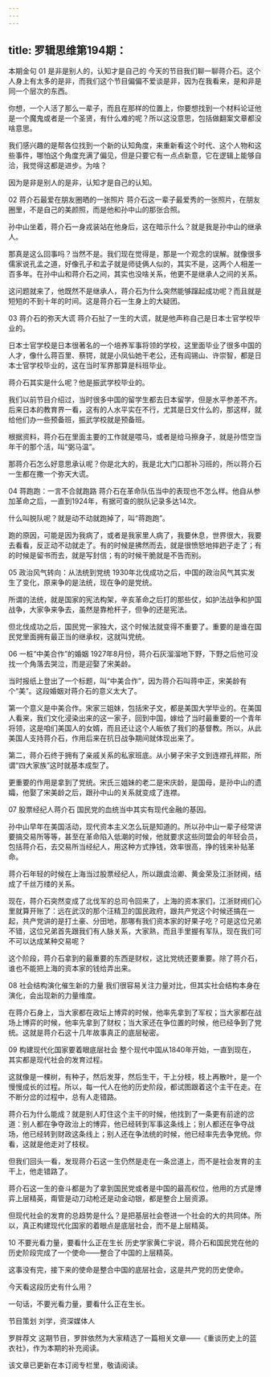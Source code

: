 ```yaml
---
---
---
```

title: 罗辑思维第194期：
---

本期金句
01 是非是别人的，认知才是自己的
今天的节目我们聊一聊蒋介石。这个人身上有太多的是非，而我们这个节目偏偏不爱谈是非，因为在我看来，是和非是同一个层次的东西。

你想，一个人活了那么一辈子，而且在那样的位置上，你要想找到一个材料论证他是一个魔鬼或者是一个圣贤，有什么难的呢？所以这没意思，包括做翻案文章都没啥意思。

我们感兴趣的是帮各位找到一个新的认知角度，来重新看这个时代、这个人物和这些事件，哪怕这个角度充满了偏见，但是只要它有一点点新意，它在逻辑上能够自洽，我觉得这都是进步。为啥？

因为是非是别人的是非，认知才是自己的认知。

02 蒋介石最爱在朋友圈晒的一张照片
蒋介石这一辈子最爱秀的一张照片，在朋友圈里，不是自己的美颜照，而是他和孙中山的那张合照。

孙中山坐着，蒋介石一身戎装站在他身后，这在暗示什么？就是我是孙中山的继承人。

那真是这么回事吗？当然不是。我们现在觉得是，那是一个观念的误解。就像很多儒家说孔孟之道，好像孔子和孟子就是师徒俩人似的，其实不是，这两个人相差一百多年。在孙中山和蒋介石之间，其实也没啥关系，他更不是继承人之间的关系。

这问题就来了，他既然不是继承人，蒋介石为什么突然能够蹿起成功呢？而且就是短短的不到十年的时间。这是蒋介石一生身上的大疑团。

03 蒋介石的弥天大谎
蒋介石扯了一生的大谎，就是他声称自己是日本士官学校毕业的。

日本士官学校是日本很著名的一个培养军事将领的学校，这里面毕业了很多中国的人才，像什么蒋百里、蔡锷，就是小凤仙她干老公，还有阎锡山、许崇智，都是日本士官学校毕业的，这在当时军界那算是科班毕业。

蒋介石其实是什么呢？他是振武学校毕业的。

我们以前节目介绍过，当时很多中国的留学生都去日本留学，但是水平参差不齐。后来日本的教育界一看，这有的人水平实在不行，尤其是日文什么的，那这样，就给他们办一些预备班，振武学校就是预备班。

根据资料，蒋介石在里面主要的工作就是喂马，或者是给马擦身子，就是孙悟空当年干的那个活，叫“弼马温”。

那蒋介石怎么好意思承认呢？你是北大的，我是北大门口那补习班的，所以蒋介石一生都在撒一个弥天大谎。

04 蒋跑跑：一言不合就跑路
蒋介石在革命队伍当中的表现也不怎么样。他自从参加革命之后，一直到1924年，有据可查的脱队记录多达14次。

什么叫脱队呢？就是动不动就跑掉了，叫“蒋跑跑”。

跑的原因，可能是因为我病了，或者是我家里人病了，我要休息，世界很大，我要去看看，反正动不动就走了。有的时候是拂然而去，就是很愤怒地摔趔子走了；有的时候是留书而去，就是写封信；有的时候干脆就是不告而别。

05 政治风气转向：从法统到党统
1930年北伐成功之后，中国的政治风气其实发生了变化，原来争的是法统，现在争的是党统。

所谓的法统，就是国家的宪法构架，辛亥革命之后打的那些仗，如护法战争和护国战争，大家争来争去，虽然是靠枪杆子，但争的还是宪法。

但北伐成功之后，国民党一家独大，这个时候法就变得不重要了。重要的是谁在国民党里面拥有最正当的继承权，这就叫党统。

06 一桩“中美合作”的婚姻
1927年8月份，蒋介石灰溜溜地下野，下野之后他可没找一个角落去哭泣，而是迎娶了宋美龄。

当时报纸上登出了一个标题，叫“中美合作”，因为蒋介石叫蒋中正，宋美龄有个“美”。这段婚姻对蒋介石的意义太大了。

第一个意义是中美合作。宋家三姐妹，包括宋子文，都是美国大学毕业的。在美国人看来，我们文化浸染出来的这一家子，回到中国，嫁给了当时最重要的一个青年将领，这是咱们美国人的女婿，而且还让这个人皈依了我们的基督教。所以，从此美国人支持蒋介石，作用后来在抗日战争期间就体现出来了。


第二，蒋介石终于拥有了亲戚关系的私家班底。从小舅子宋子文到连襟孔祥熙，所谓“四大家族”这时就基本成型了。

更重要的作用是拿到了党统。宋氏三姐妹的老二是宋庆龄，是国母，是孙中山的遗孀，他娶了宋美龄之后，跟孙中山的关系就变成了连襟。

07 股票经纪人蒋介石
国民党的血统当中其实有现代金融的基因。

孙中山早年在美国活动，现代资本主义怎么玩是知道的。所以孙中山一辈子经常讲要搞交易所等等，甚至在革命陷入低潮的时候，他就要求这些同盟会的年轻会员，包括蒋介石，去交易所当经纪人，用这种方式挣钱，效率很高，挣的钱来补贴革命。

蒋介石年轻的时候在上海当过股票经纪人，所以跟虞洽卿、黄金荣及江浙财阀，结成了千丝万缕的关系。

现在，蒋介石突然变成了北伐军的总司令回来了，上海的资本家们，江浙财阀们心里就算开账了：远在武汉的那个汪精卫的国民政府，跟共产党这个时候还搞在一起，共产党讲的是打土豪、分田地，那哪有我们资本家的好果子吃？可是这位兄弟不错，这位兄弟首先跟我们有人脉关系，大家熟，而且手里握有军队，现在我们可不可以达成某种交易呢？

这个阶段，蒋介石拿到的最重要的东西是财权，这比党统还要重要。除了蒋介石，谁也不能把上海的资本家的钱给弄出来。

08 社会结构演化催生新的力量
我们很容易关注力量对比，但其实社会结构本身在演化，会出现新的力量维度。

在蒋介石身上，当大家都在政坛上博弈的时候，他率先拿到了军权；当大家都在战场上博弈的时候，他率先拿到了财权；当大家还在争位置的时候，他已经争到了党统。这就是蒋介石这十几年故事真正的底层秘密。

09 构建现代化国家要着眼底层社会
整个现代中国从1840年开始，一直到现在，其实都是现代社会的发育过程。

这就像是一棵树，有种子，然后发芽，然后生干，干上分枝，枝上再散叶，是一个慢慢成长的过程。所以，每一代人在他的历史阶段，都试图跟着这个主干在走。在不断分岔的过程中，总有人走错路。

蒋介石为什么能成？就是别人盯住这个主干的时候，他找到了一条更有前途的岔道：别人都在争夺政治上的博弈，他已经转到军事这条线上；别人都还在争夺战场，他已经转到财政这条线上；别人还在争法统的时候，他已经率先去争党统。你看，这就是他走对了枝杈。

但我们回头一看，发现蒋介石这一生仍然是走在一条岔道上，而不是社会发育的主干上，他走错路了。

蒋介石这一生的奋斗都是为了拿到国民党或者是中国的最高权位，他用的方式是博弈上层精英，甭管是动刀动枪还是动金动银，都是整合上层资源。

但现代社会的发育的总趋势是什么？是把基层社会卷进一个社会的大的共同体。所以，真正构建现代化国家的着眼点是底层社会，而不是上层精英。

10 不要光看力量，要看什么正在生长
历史学家黄仁宇说，蒋介石和国民党在他的历史阶段完成了一个使命——整合了中国的上层精英。

这事没有完，接下来的使命是整合中国的底层社会，这是共产党的历史使命。

今天看这段历史有什么用？

一句话，不要光看力量，要看什么正在生长。

节目策划
刘学，资深媒体人

罗胖荐文
这期节目，罗胖依然为大家精选了一篇相关文章——《重谈历史上的蓝衣社》，作为本期的补充阅读。

该文章已更新在本订阅专栏里，敬请阅读。

